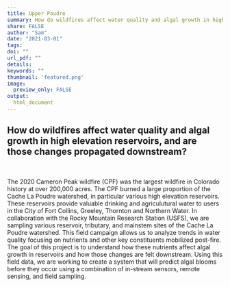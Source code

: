 ```yaml
---
title: Upper Poudre
summary: How do wildfires affect water quality and algal growth in high elevation reservoirs, and are those changes propagated downstream?
share: FALSE
author: "Sam"
date: "2021-03-01"
tags:
doi: ""
url_pdf: ""
details: 
keywords: ""
thumbnail: 'featured.png'
image:
  preview_only: FALSE
output: 
  html_document
---
```


## How do wildfires affect water quality and algal growth in high elevation reservoirs, and are those changes propagated downstream?

<br>

The 2020 Cameron Peak wildfire (CPF) was the largest wildfire in Colorado history at over 200,000 acres. The CPF burned a large proportion of the Cache La Poudre watershed, in particular various high elevation reservoirs. These reservoirs provide valuable drinking and agriculutural water to users in the City of Fort Collins, Greeley, Thornton and Northern Water. In collaboration with the Rocky Mountain Research Station (USFS), we are sampling various reservoir, tributary, and mainstem sites of the Cache La Poudre watershed. This field campaign allows us to analyze trends in water quality focusing on nutrients and other key constituents mobilized post-fire. The goal of this project is to understand how these nutrients affect algal growth in reservoirs and how those changes are felt downstream. Using this field data, we are working to create a system that will predict algal blooms before they occur using a combination of in-stream sensors, remote sensing, and field sampling.
